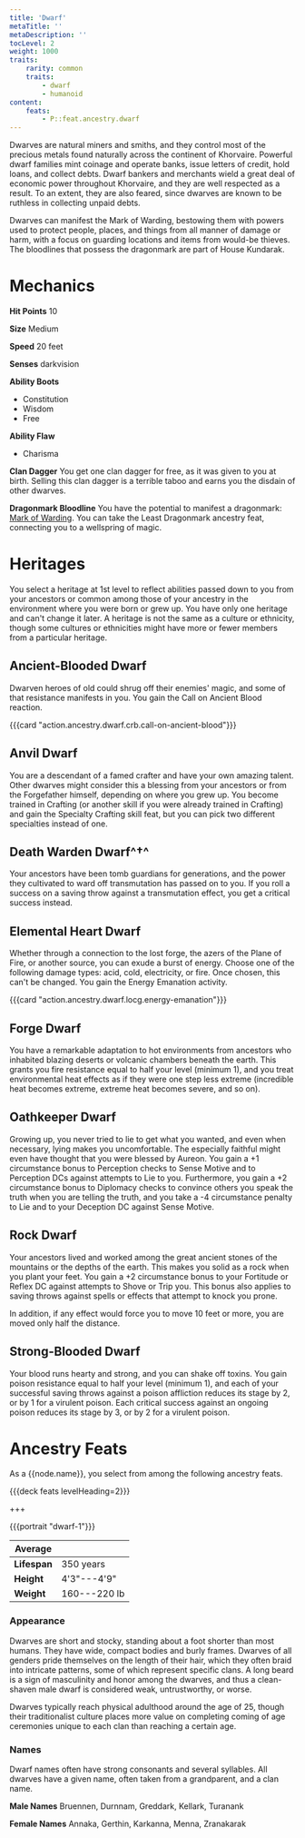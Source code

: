 ```yaml
---
title: 'Dwarf'
metaTitle: ''
metaDescription: ''
tocLevel: 2
weight: 1000
traits:
    rarity: common
    traits:
        - dwarf
        - humanoid
content:
    feats:
        - P::feat.ancestry.dwarf
---
```


Dwarves are natural miners and smiths, and they control most of the precious metals found naturally across the continent of Khorvaire. Powerful dwarf families mint coinage and operate banks, issue letters of credit, hold loans, and collect debts. Dwarf bankers and merchants wield a great deal of economic power throughout Khorvaire, and they are well respected as a result. To an extent, they are also feared, since dwarves are known to be ruthless in collecting unpaid debts.

Dwarves can manifest the Mark of Warding, bestowing them with powers used to protect people, places, and things from all manner of damage or harm, with a focus on guarding locations and items from would-be thieves. The bloodlines that possess the dragonmark are part of House Kundarak.

# Mechanics

**Hit Points** 10

**Size** Medium

**Speed** 20 feet

**Senses** darkvision

**Ability Boots**

-   Constitution
-   Wisdom
-   Free

**Ability Flaw**

-   Charisma

**Clan Dagger** You get one clan dagger for free, as it was given to you at birth. Selling this clan dagger is a terrible taboo and earns you the disdain of other dwarves.

**Dragonmark Bloodline** You have the potential to manifest a dragonmark: [Mark of Warding](/dragonmark/warding). You can take the Least Dragonmark ancestry feat, connecting you to a wellspring of magic.

# Heritages

You select a heritage at 1st level to reflect abilities passed down to you from your ancestors or common among those of your ancestry in the environment where you were born or grew up. You have only one heritage and can't change it later. A heritage is not the same as a culture or ethnicity, though some cultures or ethnicities might have more or fewer members from a particular heritage.

## Ancient-Blooded Dwarf

Dwarven heroes of old could shrug off their enemies' magic, and some of that resistance manifests in you. You gain the Call on Ancient Blood reaction.

{{{card "action.ancestry.dwarf.crb.call-on-ancient-blood"}}}

## Anvil Dwarf

You are a descendant of a famed crafter and have your own amazing talent. Other dwarves might consider this a blessing from your ancestors or from the Forgefather himself, depending on where you grew up. You become trained in Crafting (or another skill if you were already trained in Crafting) and gain the Specialty Crafting skill feat, but you can pick two different specialties instead of one.

## Death Warden Dwarf^†^

Your ancestors have been tomb guardians for generations, and the power they cultivated to ward off transmutation has passed on to you. If you roll a success on a saving throw against a transmutation effect, you get a critical success instead.

## Elemental Heart Dwarf

Whether through a connection to the lost forge, the azers of the Plane of Fire, or another source, you can exude a burst of energy. Choose one of the following damage types: acid, cold, electricity, or fire. Once chosen, this can't be changed. You gain the Energy Emanation activity.

{{{card "action.ancestry.dwarf.locg.energy-emanation"}}}

## Forge Dwarf

You have a remarkable adaptation to hot environments from ancestors who inhabited blazing deserts or volcanic chambers beneath the earth. This grants you fire resistance equal to half your level (minimum 1), and you treat environmental heat effects as if they were one step less extreme (incredible heat becomes extreme, extreme heat becomes severe, and so on).

## Oathkeeper Dwarf

Growing up, you never tried to lie to get what you wanted, and even when necessary, lying makes you uncomfortable. The especially faithful might even have thought that you were blessed by Aureon. You gain a +1 circumstance bonus to Perception checks to Sense Motive and to Perception DCs against attempts to Lie to you. Furthermore, you gain a +2 circumstance bonus to Diplomacy checks to convince others you speak the truth when you are telling the truth, and you take a -4 circumstance penalty to Lie and to your Deception DC against Sense Motive.

## Rock Dwarf

Your ancestors lived and worked among the great ancient stones of the mountains or the depths of the earth. This makes you solid as a rock when you plant your feet. You gain a +2 circumstance bonus to your Fortitude or Reflex DC against attempts to Shove or Trip you. This bonus also applies to saving throws against spells or effects that attempt to knock you prone.

In addition, if any effect would force you to move 10 feet or more, you are moved only half the distance.

## Strong-Blooded Dwarf

Your blood runs hearty and strong, and you can shake off toxins. You gain poison resistance equal to half your level (minimum 1), and each of your successful saving throws against a poison affliction reduces its stage by 2, or by 1 for a virulent poison. Each critical success against an ongoing poison reduces its stage by 3, or by 2 for a virulent poison.

# Ancestry Feats

As a {{node.name}}, you select from among the following ancestry feats.

{{{deck feats levelHeading=2}}}

+++

{{{portrait "dwarf-1"}}}

| Average      |              |
| ------------ | ------------ |
| **Lifespan** | 350 years    |
| **Height**   | 4'3"---4'9"  |
| **Weight**   | 160---220 lb |

### Appearance

Dwarves are short and stocky, standing about a foot shorter than most humans. They have wide, compact bodies and burly frames. Dwarves of all genders pride themselves on the length of their hair, which they often braid into intricate patterns, some of which represent specific clans. A long beard is a sign of masculinity and honor among the dwarves, and thus a clean-shaven male dwarf is considered weak, untrustworthy, or worse.

Dwarves typically reach physical adulthood around the age of 25, though their traditionalist culture places more value on completing coming of age ceremonies unique to each clan than reaching a certain age.

### Names

Dwarf names often have strong consonants and several syllables. All dwarves have a given name, often taken from a grandparent, and a clan name.

**Male Names** Bruennen, Durnnam, Greddark, Kellark, Turanank

**Female Names** Annaka, Gerthin, Karkanna, Menna, Zranakarak
